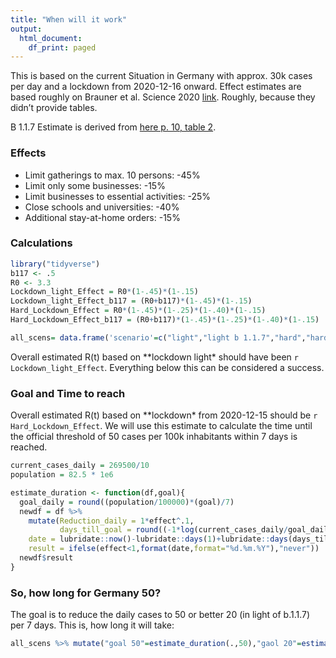 ```yaml
---
title: "When will it work"
output:
  html_document:
    df_print: paged
---
```

 
 This is based on the current Situation in Germany with approx. 30k cases 
 per day and a lockdown from 2020-12-16 onward. Effect estimates are based 
 roughly on Brauner et al. Science 2020 [link](https://science.sciencemag.org/content/early/2020/12/15/science.abd9338/).
 Roughly, because they didn't provide tables.
 
 B 1.1.7 Estimate is derived from [here p. 10, table 2](https://imperial.ac.uk/media/imperial-college/medicine/mrc-gida/2020-12-31-COVID19-Report-42-Preprint-VOC.pdf).  
 
### Effects
 
 - Limit gatherings to max. 10 persons: -45%
 - Limit only some businesses: -15%
 - Limit businesses to essential activities: -25%
 - Close schools and universities: -40%
 - Additional stay-at-home orders: -15% 

### Calculations 
 
```r
library("tidyverse")
b117 <- .5
R0 <- 3.3
Lockdown_light_Effect = R0*(1-.45)*(1-.15)
Lockdown_light_Effect_b117 = (R0+b117)*(1-.45)*(1-.15)
Hard_Lockdown_Effect = R0*(1-.45)*(1-.25)*(1-.40)*(1-.15)
Hard_Lockdown_Effect_b117 = (R0+b117)*(1-.45)*(1-.25)*(1-.40)*(1-.15)

all_scens= data.frame('scenario'=c("light","light b 1.1.7","hard","hard b 1.1.7"),effect=c(Lockdown_light_Effect,Lockdown_light_Effect_b117,Hard_Lockdown_Effect,Hard_Lockdown_Effect_b117))

```
 
Overall estimated R(t) based on **lockdown light* should have been `r Lockdown_light_Effect`. Everything below this can be considered a success.
 
### Goal and Time to reach

Overall estimated R(t) based on **lockdown* from 2020-12-15 should be `r Hard_Lockdown_Effect`. We will use this estimate to calculate the time until the 
official threshold of 50 cases per 100k inhabitants within 7 days is reached.

```r
current_cases_daily = 269500/10
population = 82.5 * 1e6
```


```r
estimate_duration <- function(df,goal){
  goal_daily = round((population/100000)*(goal)/7)
  newdf = df %>%
    mutate(Reduction_daily = 1*effect^.1,
           days_till_goal = round((-1*log(current_cases_daily/goal_daily)/log(Reduction_daily))),
    date = lubridate::now()-lubridate::days(1)+lubridate::days(days_till_goal),
    result = ifelse(effect<1,format(date,format="%d.%m.%Y"),"never"))
  newdf$result
}
```


### So, how long for Germany 50?

The goal is to reduce the daily cases to 50 or better 20 (in light of b.1.1.7) per 7 days. This is, how long it will take:

```r
all_scens %>% mutate("goal 50"=estimate_duration(.,50),"gaol 20"=estimate_duration(.,20))
```






 


